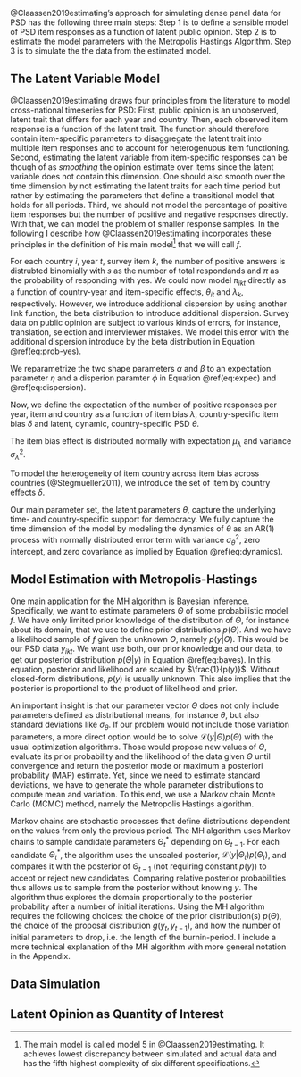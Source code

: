 @Claassen2019estimating's approach for simulating dense panel data for PSD has the following three main steps: Step 1 is to define a sensible model of PSD item responses as a function of latent public opinion. Step 2 is to estimate the model parameters with the Metropolis Hastings Algorithm. Step 3 is to simulate the the data from the estimated model.

## The Latent Variable Model

@Claassen2019estimating draws four principles from the literature to model cross-national timeseries for PSD: First, public opinion is an unobserved, latent trait that differs for each year and country. Then, each observed item response is a function of the latent trait. The function should therefore contain item-specific parameters to disaggregate the latent trait into multiple item responses and to account for heterogenuous item functioning. Second, estimating the latent variable from item-specific responses can be though of as *smoothing* the opinion estimate over items since the latent variable does not contain this dimension. One should also smooth over the time dimension by not estimating the latent traits for each time period but rather by estimating the parameters that define a transitional model that holds for all periods. Third, we should not model the percentage of positive item responses but the number of positive and negative responses directly. With that, we can model the problem of smaller response samples. In the following I describe how @Claassen2019estimating incorporates these principles in the definition of his main model^[The main model is called model 5 in @Claassen2019estimating. It achieves lowest discrepancy between simulated and actual data and has the fifth highest complexity of six different specifications.] that we will call $f$.\newline


\noindent
For each country $i$, year $t$, survey item $k$, the number of positive answers is distrubted binomially with $s$ as the number of total respondands and $\pi$ as the probability of responding with yes.
\begin{equation}
(\#eq:num-resp)
y_{ikt} \sim \text{Binomial}(s_{ikt}, \pi_{ikt})
\end{equation}
We could now model $\pi_{ikt}$ directly as a function of country-year and item-specific effects, $\theta_{it}$ and $\lambda_k$, respectively. However, we introduce additional dispersion by using another link function, the beta distribution to introduce additional dispersion. Survey data on public opinion are subject to various kinds of errors, for instance, translation, selection and interviewer mistakes. We model this error with the additional dispersion introduce by the beta distribution in Equation \@ref(eq:prob-yes).

\begin{equation}
(\#eq:prob-yes)
\pi_{ikt} \sim \text{Beta}(\alpha_{ikt}, \pi_{ikt})
\end{equation}

\noindent
We reparametrize the two shape parameters $\alpha$ and $\beta$ to an expectation parameter $\eta$ and a disperion paramter $\phi$ in Equation \@ref(eq:expec) and \@ref(eq:dispersion).

\begin{equation}
(\#eq:expec)
\alpha_{ikt} = \phi \eta_{ikt}
\end{equation}

\begin{equation}
(\#eq:dispersion)
\beta_{ikt} = \phi (1 - \eta_{ikt})
\end{equation}

\noindent
Now, we define the expectation of the number of positive responses per year, item and country as a function of item bias $\lambda$, country-specific item bias $\delta$ and latent, dynamic, country-specific PSD $\theta$.

\begin{equation}
(\#eq:latent-country-year)
\eta_{ikt} = \text{logit}^{-1}(\lambda_k + \delta_{ik} + \theta_{it})
\end{equation}

\noindent
The item bias effect is distributed normally with expectation $\mu_{\lambda}$ and variance $\sigma_{\lambda}^2$. 

\begin{equation}
(\#eq:item-intercept)
\lambda_k = \mathcal{N}(\mu_{\lambda}, \sigma_{\lambda}^2)
\end{equation}

\noindent
To model the heterogeneity of item country across item bias across countries (@Stegmueller2011), we introduce the set of item by country effects $\delta$.

\begin{equation}
(\#eq:country-effects)
\delta_k = \mathcal{N}(0, \sigma_{\delta}^2)
\end{equation}

\noindent
Our main parameter set, the latent parameters $\theta$, capture the underlying time- and country-specific support for democracy. We fully capture the time dimension of the model by modeling the dynamics of $\theta$ as an AR(1) process with normally distributed error term with variance $\sigma_{\theta}^2$, zero intercept, and zero covariance as implied by Equation \@ref(eq:dynamics).

\begin{equation}
(\#eq:dynamics)
\theta_{it} = \mathcal{N}(\theta_{i,t-1}, \sigma_{\theta}^2)
\end{equation}

## Model Estimation with Metropolis-Hastings

One main application for the MH algorithm is Bayesian inference. Specifically, we want to estimate parameters $\Theta$ of some probabilistic model $f$. We have only limited prior knowledge of the distribution of $\Theta$, for instance about its domain, that we use to define prior distributions $p(\Theta)$. And we have a likelihood sample of $f$ given the unknown $\Theta$, namely $p(y|\Theta)$. This would be our PSD data $y_{ikt}$. We want use both, our prior knowledge and our data, to get our posterior distribution $p(\Theta|y)$ in Equation \@ref(eq:bayes). In this equation, posterior and likelihood are scaled by $\frac{1}{p(y)}$. Without closed-form distributions, $p(y)$ is usually unknown. This also implies that the posterior is proportional to the product of likelihood and prior.

\begin{equation}
(\#eq:bayes)
p(\Theta|y) = \frac{\mathcal{L}(y|\Theta)p(\Theta)}{p(y)} \propto \mathcal{L}(y|\Theta)p(\Theta)
\end{equation}

\noindent
An important insight is that our parameter vector $\Theta$ does not only include
parameters defined as distributional means, for instance $\theta$, but also
standard deviations like $\sigma_{\theta}$. If our problem would not include those
variation parameters, a more direct option would be to solve $\mathcal{L}(y|\Theta)p(\Theta)$ with the usual optimization algorithms. Those would
propose new values of $\Theta$, evaluate its prior probability and the likelihood of
the data given $\Theta$ until convergence and return the posterior mode or maximum a posteriori probability (MAP) estimate. Yet, since we need to estimate standard deviations, 
we have to generate the whole parameter distributions to compute mean and variation. To this end, we use a Markov chain Monte Carlo (MCMC) method, namely the Metropolis Hastings algorithm.

Markov chains are stochastic processes that define distributions dependent on the values from only the previous period. The MH algorithm uses Markov chains to sample candidate parameters $\Theta_t^*$ depending on $\Theta_{t-1}$. For each candidate $\Theta_t^*$, the algorithm uses the unscaled posterior, $\mathcal{L}(y|\Theta_t)p(\Theta_t)$, and compares it with the posterior of $\Theta_{t-1}$ (not requiring constant $p(y)$) to accept or reject new candidates. Comparing relative posterior probabilities thus allows us to sample from the posterior without knowing $y$. The algorithm thus explores the domain proportionally to the posterior probability after a number of initial iterations. Using the MH algorithm requires the following choices: the choice of the prior distribution(s) $p(\Theta)$, the choice of the proposal distribution $g(y_t, y_{t-1})$, and how the number of initial parameters to drop, i.e. the length of the burnin-period. I include a more technical explanation of the MH algorithm with more general notation in the Appendix.

## Data Simulation



## Latent Opinion as Quantity of Interest
